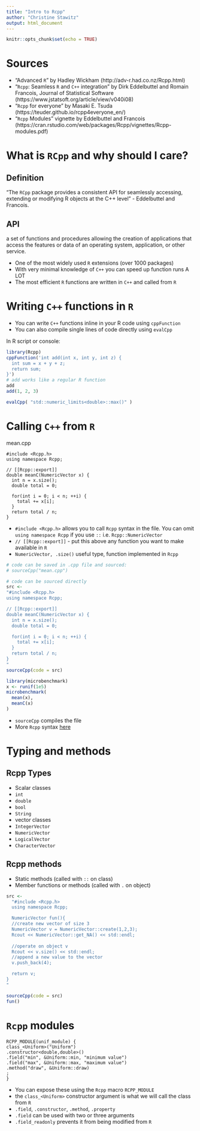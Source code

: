 ```yaml
---
title: "Intro to Rcpp"
author: "Christine Stawitz"
output: html_document
---
```


```r
knitr::opts_chunk$set(echo = TRUE)
```

# Sources
- "Advanced `R`"  by Hadley Wickham (http://adv-r.had.co.nz/Rcpp.html)
- "`Rcpp`: Seamless `R` and `C++` integration" by Dirk Eddelbuttel and Romain Francois, Journal of Statistical Software (https://www.jstatsoft.org/article/view/v040i08)
- "`Rcpp` for everyone" by Masaki E. Tsuda (https://teuder.github.io/rcpp4everyone_en/)
- "`Rcpp` Modules" vignette by Eddelbuttel and Francois (https://cran.rstudio.com/web/packages/Rcpp/vignettes/Rcpp-modules.pdf)


# What is `RCpp` and why should I care?

## Definition
"The `RCpp` package provides a consistent API for seamlessly accessing, extending or modifying R objects at the C++ level" - Eddelbuttel and Francois.

## API
a set of functions and procedures allowing the creation of applications that access the features or data of an operating system, application, or other service.

* One of the most widely used `R` extensions (over 1000 packages)
* With very minimal knowledge of `C++` you can speed up function runs A LOT
* The most efficient `R` functions are written in `C++` and called from `R`


# Writing `C++` functions in `R`

* You can write `C++` functions inline in your R code using `cppFunction`
* You can also compile single lines of code directly using `evalCpp`

In R script or console:
```r
library(Rcpp)
cppFunction('int add(int x, int y, int z) {
  int sum = x + y + z;
  return sum;
}')
# add works like a regular R function
add
add(1, 2, 3)

evalCpp( "std::numeric_limits<double>::max()" )
```


# Calling `C++` from `R`

mean.cpp
```Rcpp
#include <Rcpp.h>
using namespace Rcpp;

// [[Rcpp::export]]
double meanC(NumericVector x) {
  int n = x.size();
  double total = 0;

  for(int i = 0; i < n; ++i) {
    total += x[i];
  }
  return total / n;
}

```


* `#include <Rcpp.h>` allows you to call `Rcpp` syntax in the file. You can omit `using namespace Rcpp` if you use `::` i.e. `Rcpp::NumericVector` 
* `// [[Rcpp::export]]` - put this above any function you want to make available in `R`
* `NumericVector, .size()` useful type, function implemented in `Rcpp`


```r
# code can be saved in .cpp file and sourced:
# sourceCpp("mean.cpp")

# code can be sourced directly
src <- 
"#include <Rcpp.h>
using namespace Rcpp;

// [[Rcpp::export]]
double meanC(NumericVector x) {
  int n = x.size();
  double total = 0;

  for(int i = 0; i < n; ++i) {
    total += x[i];
  }
  return total / n;
}
"
sourceCpp(code = src)
```


```r
library(microbenchmark)
x <- runif(1e5)
microbenchmark(
  mean(x),
  meanC(x)
)

```

* `sourceCpp` compiles the file
* More `Rcpp` syntax [here](https://dirk.eddelbuettel.com/code/rcpp/Rcpp-quickref.pdf)


# Typing and methods

## Rcpp Types

- Scalar classes
 * `int`
 * `double`
 * `bool`
 * `String`
- vector classes
 * `IntegerVector`
 * `NumericVector`
 * `LogicalVector`
 * `CharacterVector`


## Rcpp methods

- Static methods (called with `::` on class) 
- Member functions or methods (called with `.` on object)

```r
src <- 
  "#include <Rcpp.h>
  using namespace Rcpp; 

  NumericVector fun(){
  //create new vector of size 3
  NumericVector v = NumericVector::create(1,2,3);
  Rcout << NumericVector::get_NA() << std::endl;
  
  //operate on object v
  Rcout << v.size() << std::endl;
  //append a new value to the vector
  v.push_back(4);

  return v;
}
"

sourceCpp(code = src)
fun()
```


# `Rcpp` modules


```Rcpp
RCPP_MODULE(unif_module) {
class_<Uniform>("Uniform")
.constructor<double,double>()
.field("min", &Uniform::min, "minimum value")
.field("max", &Uniform::max, "maximum value")
.method("draw", &Uniform::draw)
;
}
```

* You can expose these using the `Rcpp` macro `RCPP_MODULE`
* the `class_<Uniform>` constructor argument is what we will call the class from `R`
* `.field`, `.constructor`, `.method`, `.property` 
* `.field` can be used with two or three arguments
* `.field_readonly` prevents it from being modified from `R` 



